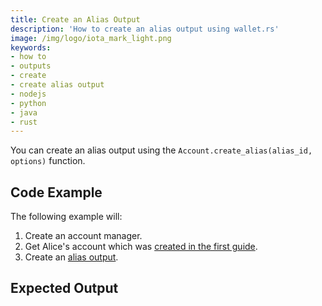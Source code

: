 ```yaml
---
title: Create an Alias Output
description: 'How to create an alias output using wallet.rs'
image: /img/logo/iota_mark_light.png
keywords:
- how to
- outputs
- create
- create alias output
- nodejs
- python
- java
- rust
---
```



You can create an alias output using the `Account.create_alias(alias_id, options)` function.

## Code Example

The following example will:

1. Create an account manager.
2. Get Alice's account which was [created in the first guide](../accounts_and_addresses/01_create_a_wallet_account.mdx).
3. Create an [alias output](https://wiki.iota.org/shimmer/introduction/explanations/ledger/alias).

<Tabs groupId="language">
    <TabItem value="rust" label="Rust">
        <RustCode/>
    </TabItem>
    <TabItem value="nodejs" label="Nodejs">
        <NodejsCode/>
    </TabItem>
    <TabItem value="python" label="Python">
        <PythonCode/>
    </TabItem>
    <TabItem value="java" label="Java">
        <JavaCode/>
    </TabItem>
</Tabs>

## Expected Output

<Tabs groupId="language">
    <TabItem value="rust" label="Rust">
        <RustOutput/>
    </TabItem>
    <TabItem value="nodejs" label="Nodejs">
        <NodejsOutput/>
    </TabItem>
    <TabItem value="python" label="Python">
        <PythonOutput/>
    </TabItem>
    <TabItem value="java" label="Java">
        <JavaOutput/>
    </TabItem>
</Tabs>

